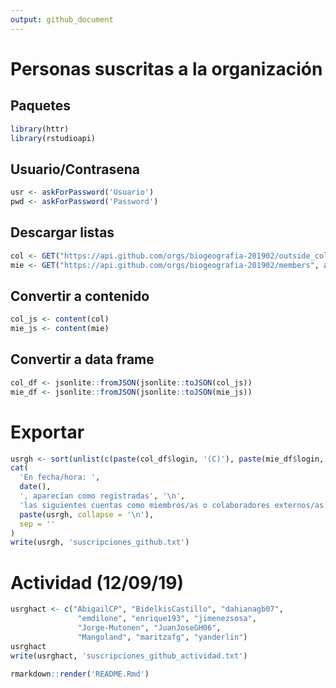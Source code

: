 ```yaml
---
output: github_document
---
```


<!-- Este .md fue generado a partir del .Rmd homónimo. Edítese el .Rmd -->


# Personas suscritas a la organización

## Paquetes
```r
library(httr)
library(rstudioapi)
```

## Usuario/Contrasena
```r
usr <- askForPassword('Usuario')
pwd <- askForPassword('Password')
```

## Descargar listas
```r
col <- GET("https://api.github.com/orgs/biogeografia-201902/outside_collaborators", authenticate(usr, pwd))
mie <- GET("https://api.github.com/orgs/biogeografia-201902/members", authenticate(usr, pwd))
```

## Convertir a contenido
```r
col_js <- content(col)
mie_js <- content(mie)
```

## Convertir a data frame
```r
col_df <- jsonlite::fromJSON(jsonlite::toJSON(col_js))
mie_df <- jsonlite::fromJSON(jsonlite::toJSON(mie_js))
```

# Exportar
```r
usrgh <- sort(unlist(c(paste(col_df$login, '(C)'), paste(mie_df$login, '(M)'))))
cat(
  'En fecha/hora: ',
  date(),
  ', aparecían como registradas', '\n',
  'las siguientes cuentas como miembros/as o colaboradores externos/as: ', '\n',
  paste(usrgh, collapse = '\n'),
  sep = ''
)
write(usrgh, 'suscripciones_github.txt')
```

# Actividad (12/09/19)
```r
usrghact <- c("AbigailCP", "BidelkisCastillo", "dahianagb07",
               "emdilone", "enrique193", "jimenezsosa",
               "Jorge-Mutonen", "JuanJoseGH06",
               "Mangoland", "maritzafg", "yanderlin")
usrghact
write(usrghact, 'suscripciones_github_actividad.txt')
```

```r
rmarkdown::render('README.Rmd')
```

